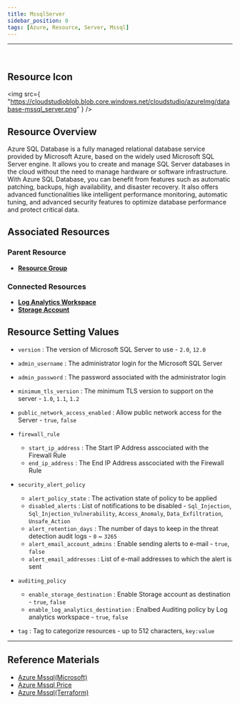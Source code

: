 ```yaml
---
title: MssqlServer
sidebar_position: 0
tags: [Azure, Resource, Server, Mssql]
---
```


<hr />
<br />

## Resource Icon

<img
    src={
        "https://cloudstudioblob.blob.core.windows.net/cloudstudio/azureImg/database-mssql_server.png"
    }
/>

## Resource Overview


Azure SQL Database is a fully managed relational database service provided by Microsoft Azure, based on the widely used Microsoft SQL Server engine. 
It allows you to create and manage SQL Server databases in the cloud without the need to manage hardware or software infrastructure.
With Azure SQL Database, you can benefit from features such as automatic patching, backups, high availability, and disaster recovery. 
It also offers advanced functionalities like intelligent performance monitoring, automatic tuning, and advanced security features to optimize database performance and protect critical data.

## Associated Resources

### Parent Resource

-   [**Resource Group**](https://docs.cstudio.app/en/docs/resource/azure/Base/ResourceGroup)

### Connected Resources

-   [**Log Analytics Workspace**](https://docs.cstudio.app/en/docs/resource/azure/LogAnalytics/LogAnalyticsWorkspace)
-   [**Storage Account**](https://docs.cstudio.app/en/docs/resource/azure/Storage/StorageAccount)

## Resource Setting Values

-   `version` : The version of Microsoft SQL Server to use - `2.0`, `12.0`

-   `admin_username` : The administrator login for the Microsoft SQL Server

-   `admin_password` : The password associated with the administrator login

-   `minimum_tls_version` : The minimum TLS version to support on the server - `1.0`, `1.1`, `1.2`

-   `public_network_access_enabled` : Allow public network access for the Server - `true`, `false`

-   `firewall_rule`

    -   `start_ip_address` : The Start IP Address asscociated with the Firewall Rule
    -   `end_ip_address` : The End IP Address asscociated with the Firewall Rule

-   `security_alert_policy`

    -   `alert_policy_state` : The activation state of policy to be applied
    -   `disabled_alerts` : List of notifications to be disabled - `Sql_Injection`, `Sql_Injection_Vulnerability`, `Access_Anomaly`, `Data_Exfiltration`, `Unsafe_Action`
    -   `alert_retention_days` : The number of days to keep in the threat detection audit logs - `0` ~ `3265`
    -   `alert_email_account_admins` : Enable sending alerts to e-mail - `true`, `false`
    -   `alert_email_addresses` : List of e-mail addresses to which the alert is sent

-   `auditing_policy`

    -   `enable_storage_destination` : Enable Storage account as destination - `true`, `false`
    -   `enable_log_analytics_destination` : Enalbed Auditing policy by Log analytics workspace - `true`, `false`

-   `tag` : Tag to categorize resources - up to 512 characters, `key:value`

---

## Reference Materials

-   [Azure Mssql(Microsoft)](https://learn.microsoft.com/ko-kr/azure/azure-sql/database/sql-database-paas-overview?view=azuresql)
-   [Azure Mssql Price](https://azure.microsoft.com/ko-kr/pricing/details/azure-sql-database/single/)
-   [Azure Mssql(Terraform)](https://registry.terraform.io/providers/hashicorp/azurerm/latest/docs/resources/mssql_server)
